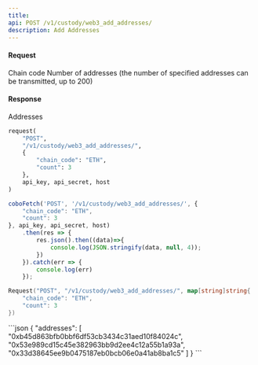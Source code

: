 ```yaml
---
title: 
api: POST /v1/custody/web3_add_addresses/ 
description: Add Addresses 
---
```

#### Request 

<ParamField body="chain_code" type="String" required>Chain code</ParamField> 
<ParamField body="count" type="Int" required>Number of addresses (the number of specified addresses can be transmitted, up to 200)</ParamField> 

#### Response 

<ResponseField name="addresses" type="String" >Addresses</ResponseField> 
<RequestExample>
```python Python
request(
    "POST",
    "/v1/custody/web3_add_addresses/",
    {
        "chain_code": "ETH",
        "count": 3
    },
    api_key, api_secret, host
)
```
```javascript JavaScript
coboFetch('POST', '/v1/custody/web3_add_addresses/', {
    "chain_code": "ETH",
    "count": 3
}, api_key, api_secret, host)
    .then(res => {
        res.json().then((data)=>{
            console.log(JSON.stringify(data, null, 4));
        })
    }).catch(err => {
        console.log(err)
    });
```
```go Go
Request("POST", "/v1/custody/web3_add_addresses/", map[string]string{
    "chain_code": "ETH",
    "count": 3
})
```
</RequestExample>

<ResponseExample>
```json
{
  "addresses": [
    "0xb45d863bfb0bbf6df53cb3434c31aed10f84024c",
    "0x53e989cd15c45e382963bb9d2ee4c12a55b1a93a",
    "0x33d38645ee9b0475187eb0bcb06e0a41ab8ba1c5"
  ]
}
```
</ResponseExample>
